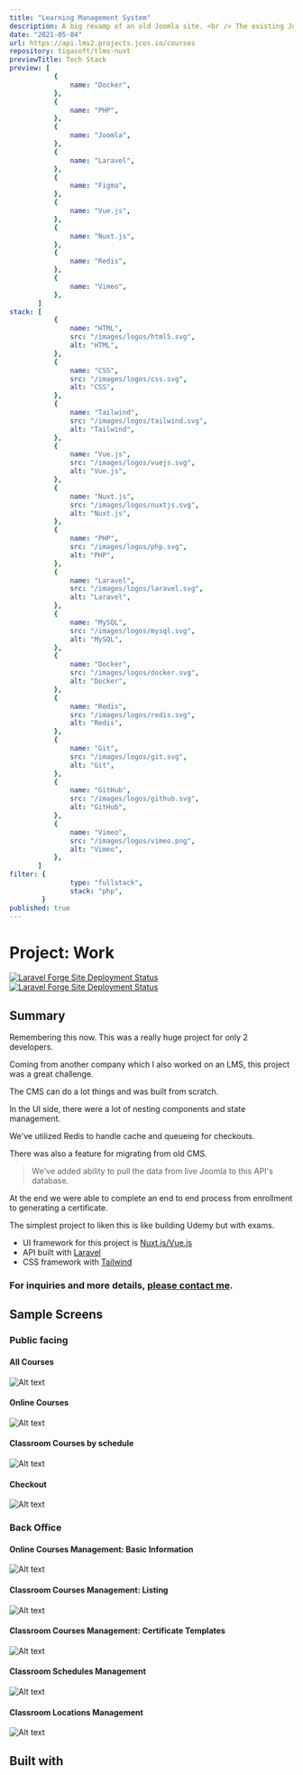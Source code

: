 ```yaml
---
title: "Learning Management System"
description: A big revamp of an old Joomla site. <br /> The existing Joomla data also needs to be migrated to new Backend. <br /> Backend is built with Laravel to serve Nuxt clients then eventually mobile apps.
date: "2021-05-04"
url: https://api.lms2.projects.jcos.io/courses
repository: tigasoft/tlms-nuxt
previewTitle: Tech Stack
preview: [
           {
               name: "Docker",
           },
           {
               name: "PHP",
           },
           {
               name: "Joomla",
           },
           {
               name: "Laravel",
           },
           {
               name: "Figma",
           },
           {
               name: "Vue.js",
           },
           {
               name: "Nuxt.js",
           },
           {
               name: "Redis",
           },
           {
               name: "Vimeo",
           },
       ]
stack: [
           {
               name: "HTML",
               src: "/images/logos/html5.svg",
               alt: "HTML",
           },
           {
               name: "CSS",
               src: "/images/logos/css.svg",
               alt: "CSS",
           },
           {
               name: "Tailwind",
               src: "/images/logos/tailwind.svg",
               alt: "Tailwind",
           },
           {
               name: "Vue.js",
               src: "/images/logos/vuejs.svg",
               alt: "Vue.js",
           },
           {
               name: "Nuxt.js",
               src: "/images/logos/nuxtjs.svg",
               alt: "Nuxt.js",
           },
           {
               name: "PHP",
               src: "/images/logos/php.svg",
               alt: "PHP",
           },
           {
               name: "Laravel",
               src: "/images/logos/laravel.svg",
               alt: "Laravel",
           },
           {
               name: "MySQL",
               src: "/images/logos/mysql.svg",
               alt: "MySQL",
           },
           {
               name: "Docker",
               src: "/images/logos/docker.svg",
               alt: "Docker",
           },
           {
               name: "Redis",
               src: "/images/logos/redis.svg",
               alt: "Redis",
           },
           {
               name: "Git",
               src: "/images/logos/git.svg",
               alt: "Git",
           },
           {
               name: "GitHub",
               src: "/images/logos/github.svg",
               alt: "GitHub",
           },
           {
               name: "Vimeo",
               src: "/images/logos/vimeo.png",
               alt: "Vimeo",
           },
       ]
filter: {
               type: "fullstack",
               stack: "php",
        }
published: true
---
```


# Project: Work


[![Laravel Forge Site Deployment Status](https://img.shields.io/endpoint?url=https%3A%2F%2Fforge.laravel.com%2Fsite-badges%2Ff010e45b-2e65-4600-bba7-8ef84eac910b&style=plastic)](https://forge.laravel.com/servers/733512/sites/2310228)
[![Laravel Forge Site Deployment Status](https://img.shields.io/endpoint?url=https%3A%2F%2Fforge.laravel.com%2Fsite-badges%2Ffd776211-3aea-49b2-a4ff-6b5f21d54ec2&style=plastic)](https://forge.laravel.com/servers/733512/sites/2310193)


## Summary

Remembering this now. This was a really huge project for only 2 developers.

Coming from another company which I also worked on an LMS, this project was a great challenge.

The CMS can do a lot things and was built from scratch.

In the UI side, there were a lot of nesting components and state management.

We've utilized Redis to handle cache and queueing for checkouts.

There was also a feature for migrating from old CMS.

> We've added ability to pull the data from live Joomla to this API's database.

At the end we were able to complete an end to end process from enrollment to generating a certificate.

The simplest project to liken this is like building Udemy but with exams.

- UI framework for this project is [Nuxt.js/Vue.js](https://nuxt.com/)
- API built with [Laravel](https://laravel.com/)
- CSS framework with [Tailwind](https://tailwindcss.com)

### For inquiries and more details, [please contact me](https://projects.jcos.io/contact).


## Sample Screens

### Public facing

#### All Courses

![Alt text](https://res.cloudinary.com/langitlupakintoncloud/image/upload/v1711647514/projects.jcos.io/lms/waslmdug7iehpgpswhne.png "All Courses")

#### Online Courses

![Alt text](https://res.cloudinary.com/langitlupakintoncloud/image/upload/v1711647520/projects.jcos.io/lms/s0dtjaglycu98ssn13fp.png "Online Courses")

#### Classroom Courses by schedule

![Alt text](https://res.cloudinary.com/langitlupakintoncloud/image/upload/v1711647530/projects.jcos.io/lms/krlcfj2hxh0wnhqryzkw.png "Classroom Courses by schedule")

#### Checkout

![Alt text](https://res.cloudinary.com/langitlupakintoncloud/image/upload/v1711647522/projects.jcos.io/lms/a0nklvkv9jmmholqujrv.png "Checkout")


### Back Office

#### Online Courses Management: Basic Information

![Alt text](https://res.cloudinary.com/langitlupakintoncloud/image/upload/v1711647509/projects.jcos.io/lms/ucjfsre3knb7qcrxor2f.png "Online Courses Management: Basic Information")

#### Classroom Courses Management: Listing

![Alt text](https://res.cloudinary.com/langitlupakintoncloud/image/upload/v1711647533/projects.jcos.io/lms/vwdavs1abjgq10kzemhm.png "Classroom Courses Management: Listing")

#### Classroom Courses Management: Certificate Templates

![Alt text](https://res.cloudinary.com/langitlupakintoncloud/image/upload/v1711647516/projects.jcos.io/lms/bwwoz35jlnnehvojnlkl.png "Classroom Courses Management: Certificate Templates")

#### Classroom Schedules Management

![Alt text](https://res.cloudinary.com/langitlupakintoncloud/image/upload/v1711647508/projects.jcos.io/lms/qb8vfjffbmyoanmxfc44.png "Classroom Schedules Management")

#### Classroom Locations Management

![Alt text](https://res.cloudinary.com/langitlupakintoncloud/image/upload/v1711647526/projects.jcos.io/lms/bcuozcndfnutkmjlbvga.png "Classroom Locations Management")


## Built with
